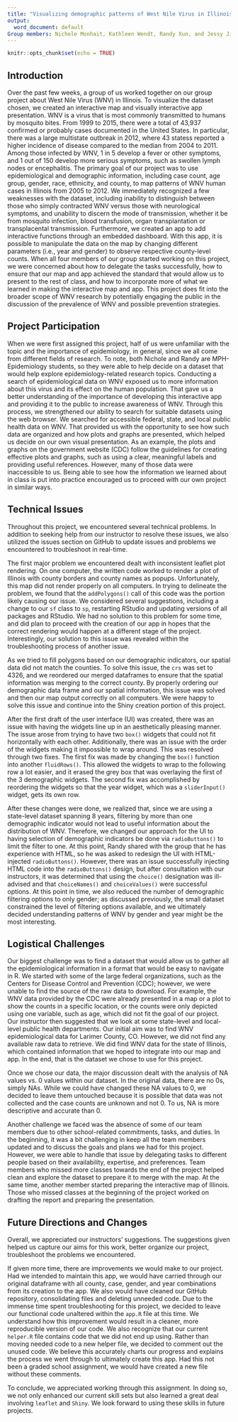 ```yaml
---
title: "Visualizing demographic patterns of West Nile Virus in Illinois, 2005-2012"
output:
  word_document: default
Group members: Nichole Monhait, Kathleen Wendt, Randy Xun, and Jessy Jiao"
---
```


```r
knitr::opts_chunk$set(echo = TRUE)
```
## Introduction
Over the past few weeks, a group of us worked together on our group project about West Nile Virus (WNV) in Illinois. To visualize the dataset chosen, we created an interactive map and visually interactive app presentation. WNV is a virus that is most commonly transmitted to humans by mosquito bites. From 1999 to 2015, there were a total of 43,937 confirmed or probably cases documented in the United States. In particular, there was a large multistate outbreak in 2012, where 43 statess reported a higher incidence of disease compared to the median from 2004 to 2011. Among those infected by WNV, 1 in 5 develop a fever or other symptoms, and 1 out of 150 develop more serious symptoms, such as swollen lymph nodes or encephalitis. The primary goal of our project was to use epidemiological and demographic information, including case count, age group, gender, race, ethnicity, and county, to map patterns of WNV human cases in Illinois from 2005 to 2012. We immediately recognized a few weaknesses with the dataset, including inability to distinguish between those who simply contracted WNV versus those with neurological symptoms, and unability to discern the mode of transmission, whether it be from mosquito infection, blood transfusion, organ transplantation or transplacental transmission.
Furthermore, we created an app to add interactive functions through an embedded dashboard. With this app, it is possible to manipulate the data on the map by changing different parameters (i.e., year and gender) to observe respective county-level counts. When all four members of our group started working on this project, we were concerned about how to delegate the tasks successfully, how to ensure that our map and app achieved the standard that would allow us to present to the rest of class, and how to incorporate more of what we learned in making the interactive map and app. This project does fit into the broader scope of WNV research by potentially engaging the public in the discussion of the prevalence of WNV and possible prevention strategies.

## Project Participation
When we were first assigned this project, half of us were unfamiliar with the topic and the importance of epidemiology, in general, since we all come from different fields of research. To note, both Nichole and Randy are MPH- Epidemiology students, so they were able to help decide on a dataset that would help explore epidemiology-related research topics. Conducting a search of epidemiological data on WNV exposed us to more information about this virus and its effect on the human population. That gave us a better understanding of the importance of developing this interactive app and providing it to the public to increase awareness of WNV. Through this process, we strengthened our ability to search for suitable datasets using the web browser. We searched for accessible federal, state, and local public health data on WNV. That provided us with the opportunity to see how such data are organized and how plots and graphs are presented, which helped us decide on our own visual presentation. As an example, the plots and graphs on the government website (CDC) follow the guidelines for creating effective plots and graphs, such as using a clear, meaningful labels and providing useful references. However, many of those data were inaccessible to us. Being able to see how the information we learned about in class is put into practice encouraged us to proceed with our own project in similar ways. 

## Technical Issues
Throughout this project, we encountered several technical problems. In addition to seeking help from our instructor to resolve these issues, we also utilized the issues section on GitHub to update issues and problems we encountered to troubleshoot in real-time.

The first major problem we encountered dealt with inconsistent leaflet plot rendering. On one computer, the written code worked to render a plot of Illinois with county borders and county names as popups. Unfortunately, this map did not render properly on all computers. In trying to delineate the problem, we found that the `addPolygons()` call of this code was the portion likely causing our issue. We considered several suggestions, including a change to our `sf` class to `sp`, restarting RStudio and updating versions of all packages and RStudio.  We had no solution to this problem for some time, and did plan to proceed with the creation of our app in hopes that the correct rendering would happen at a different stage of the project. Interestingly, our solution to this issue was revealed within the troubleshooting process of another issue.  

As we tried to fill polygons based on our demographic indicators, our spatial data did not match the counties. To solve this issue, the `crs` was set to 4326, and we reordered our merged dataframes to ensure that the spatial information was merging to the correct county. By properly ordering our demographic data frame and our spatial information, this issue was solved and then our map output correctly on all computers. We were happy to solve this issue and continue into the Shiny creation portion of this project.   

After the first draft of the user interface (UI) was created, there was an issue with having the widgets line up in an aesthetically pleasing manner. The issue arose from trying to have two `box()` widgets that could not fit horizontally with each other. Additionally, there was an issue with the order of the widgets making it impossible to wrap around. This was resolved through two fixes. The first fix was made by changing the `box()` function into another `fluidRows()`. This allowed the widgets to wrap to the following row a lot easier, and it erased the grey box that was overlaying the first of the 3 demographic widgets. The second fix was accomplished by reordering the widgets so that the year widget, which was a `sliderInput()` widget, gets its own row.  

After these changes were done, we realized that, since we are using a state-level dataset spanning 8 years, filtering by more than one demographic indicator would not lead to useful information about the distribution of WNV. Therefore, we changed our approach for the UI to having selection of demographic indicators be done via `radioButtons()` to limit the filter to one. At this point, Randy shared with the group that he has experience with HTML, so he was asked to redesign the UI with HTML-injected `radioButtons()`. However, there was an issue successfully injecting HTML code into the `radioButtons()` design, but after consultation with our instructors, it was determined that using the `choice()` designation was ill- advised and that `choiceNames()` and `choiceValues()` were successful options. At this point in time, we also reduced the number of demographic filtering options to only gender; as discussed previously, the small dataset constrained the level of filtering options available, and we ultimately decided understanding patterns of WNV by gender and year might be the most interesting.

## Logistical Challenges
Our biggest challenge was to find a dataset that would allow us to gather all the epidemiological information in a format that would be easy to navigate in R. We started with some of the large federal organizations, such as the Centers for Disease Control and Prevention (CDC); however, we were unable to find the source of the raw data to download. For example, the WNV data provided by the CDC were already presented in a map or a plot to show the counts in a specific location, or the counts were only depicted using one variable, such as age, which did not fit the goal of our project. Our instructor then suggested that we look at some state-level and local-level public health departments. Our initial aim was to find WNV epidemiological data for Larimer County, CO. However, we did not find any available raw data to retrieve. We did find WNV data for the state of Illinois, which contained information that we hoped to integrate into our map and app. In the end, that is the dataset we chose to use for this project.  

Once we chose our data, the major discussion dealt with the analysis of NA values vs. 0 values within our dataset. In the original data, there are no 0s, simply NAs. While we could have changed these NA values to 0, we decided to leave them untouched because it is possible that data was not collected and the case counts are unknown and not 0. To us, NA is more descriptive and accurate than 0. 

Another challenge we faced was the absence of some of our team members due to other school-related commitments, tasks, and duties. In the beginning, it was a bit challenging in keep all the team members updated and to discuss the goals and plans we had for this project. However, we were able to handle that issue by delegating tasks to different people based on their availability, expertise, and preferences. Team members who missed more classes towards the end of the project helped clean and explore the dataset to prepare it to merge with the map. At the same time, another member started preparing the interactive map of Illinois. Those who missed classes at the beginning of the project worked on drafting the report and preparing the presentation. 

## Future Directions and Changes
Overall, we appreciated our instructors' suggestions. The suggestions given helped us capture our aims for this work, better organize our project, troubleshoot the problems we encountered.  

If given more time, there are improvements we would make to our project. Had we intended to maintain this app, we would have carried through our original dataframe with all county, case, gender, and year combinations from its creation to the app. We also would have cleaned our GitHub repository, consolidating files and deleting unneeded code. Due to the immense time spent troubleshooting for this project, we decided to leave our functional code unaltered within the `app.R` file at this time. We understand how this improvement would result in a cleaner, more reproducible version of our code. We also recognize that our current `helper.R` file contains code that we did not end up using. Rather than moving needed code to a new helper file, we decided to comment out the unused code. We believe this accurately charts our progress and explains the process we went through to ultimately create this app. Had this not been a graded school assignment, we would have created a new file without these comments.  

To conclude, we appreciated working through this assignment. In doing so, we not only enhanced our current skill sets but also learned a great deal involving `leaflet` and `Shiny`. We look forward to using these skills in future projects. 
